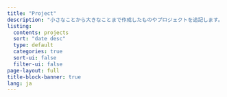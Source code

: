 ```yaml
---
title: "Project"
description: "小さなことから大きなことまで作成したものやプロジェクトを追記します。"
listing:
  contents: projects
  sort: "date desc"
  type: default
  categories: true
  sort-ui: false
  filter-ui: false
page-layout: full
title-block-banner: true
lang: ja
---
```

